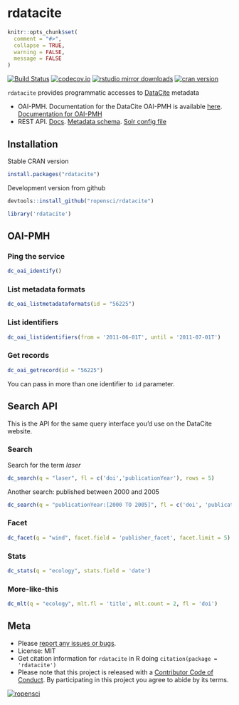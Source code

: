 rdatacite
=========

```r
knitr::opts_chunk$set(
  comment = "#>",
  collapse = TRUE,
  warning = FALSE,
  message = FALSE
)
```

[![Build Status](https://travis-ci.org/ropensci/rdatacite.svg?branch=master)](https://travis-ci.org/ropensci/rdatacite)
[![codecov.io](https://codecov.io/github/ropensci/rdatacite/coverage.svg?branch=master)](https://codecov.io/github/ropensci/rdatacite?branch=master)
[![rstudio mirror downloads](http://cranlogs.r-pkg.org/badges/rdatacite)](https://github.com/metacran/cranlogs.app)
[![cran version](http://www.r-pkg.org/badges/version/rdatacite)](http://cran.rstudio.com/package=rdatacite)

`rdatacite` provides programmatic accesses to [DataCite](http://datacite.org/) metadata

* OAI-PMH. Documentation for the DataCite OAI-PMH is available [here](http://oai.datacite.org/). [Documentation for OAI-PMH](http://www.openarchives.org/OAI/openarchivesprotocol.html)
* REST API. [Docs](http://search.datacite.org/help.html). [Metadata schema](http://schema.datacite.org/). [Solr config file](https://github.com/datacite/search/blob/master/src/main/resources/solrconfig.xml)

## Installation

Stable CRAN version

```r
install.packages("rdatacite")
```

Development version from github

```r
devtools::install_github("ropensci/rdatacite")
```

```r
library('rdatacite')
```

## OAI-PMH

### Ping the service

```r
dc_oai_identify()
```

### List metadata formats

```r
dc_oai_listmetadataformats(id = "56225")
```

### List identifiers

```r
dc_oai_listidentifiers(from = '2011-06-01T', until = '2011-07-01T')
```

### Get records

```r
dc_oai_getrecord(id = "56225")
```

You can pass in more than one identifier to `id` parameter.

## Search API

This is the API for the same query interface you'd use on the DataCite website.

### Search

Search for the term _laser_

```r
dc_search(q = "laser", fl = c('doi','publicationYear'), rows = 5)
```

Another search: published between 2000 and 2005

```r
dc_search(q = "publicationYear:[2000 TO 2005]", fl = c('doi', 'publicationYear'), rows = 5)
```

### Facet

```r
dc_facet(q = "wind", facet.field = 'publisher_facet', facet.limit = 5)
```

### Stats


```r
dc_stats(q = "ecology", stats.field = 'date')
```

### More-like-this

```r
dc_mlt(q = "ecology", mlt.fl = 'title', mlt.count = 2, fl = 'doi')
```


## Meta

* Please [report any issues or bugs](https://github.com/ropensci/rdatacite/issues).
* License: MIT
* Get citation information for `rdatacite` in R doing `citation(package = 'rdatacite')`
* Please note that this project is released with a [Contributor Code of Conduct](CONDUCT.md). By participating in this project you agree to abide by its terms.

[![ropensci](http://ropensci.org/public_images/github_footer.png)](http://ropensci.org)

